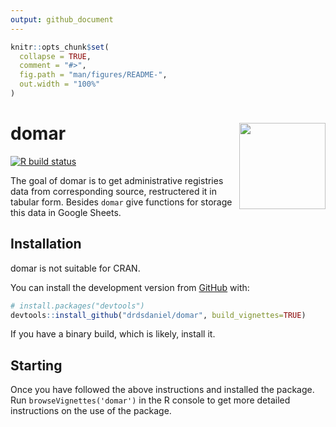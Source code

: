 ```yaml
---
output: github_document
---
```


<!-- README.md is generated from README.Rmd. Please edit that file -->

```r
knitr::opts_chunk$set(
  collapse = TRUE,
  comment = "#>",
  fig.path = "man/figures/README-",
  out.width = "100%"
)
```

# domar <img src='man/figures/logo.png' align="right" height="138" />

<!-- badges: start -->
[![R build status](https://github.com/drdsdaniel/domar/workflows/R-CMD-check/badge.svg)](https://github.com/drdsdaniel/domar/actions)
<!-- badges: end -->

The goal of domar is to get administrative registries data from corresponding source, restructered it in tabular form. Besides `domar` give functions for storage this data in Google Sheets.

## Installation

domar is not suitable for CRAN.

You can install the development version from [GitHub](https://github.com/) with:

``` r
# install.packages("devtools")
devtools::install_github("drdsdaniel/domar", build_vignettes=TRUE)
```

If you have a binary build, which is likely, install it.

## Starting

Once you have followed the above instructions and installed the package. Run `browseVignettes('domar')` in the R console to get more detailed instructions on the use of the package.

<!-- Asegurate de tener una sola instancia corriendo al mismo tiempo en el cron. O aún mejor, que cada instancia sea la que crea un nuevo cron al salir -->
